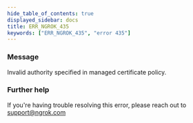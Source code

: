 ```yaml
---
hide_table_of_contents: true
displayed_sidebar: docs
title: ERR_NGROK_435
keywords: ["ERR_NGROK_435", "error 435"]
---
```


### Message

Invalid authority specified in managed certificate policy.

### Further help

If you're having trouble resolving this error, please reach out to [support@ngrok.com](mailto:support@ngrok.com?subject=Help%20with%20ERR_NGROK_435)
